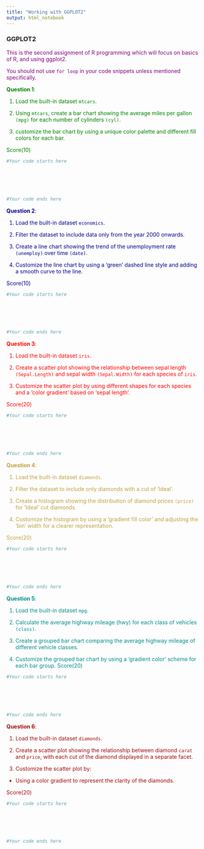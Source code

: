 ---
title: "Working with GGPLOT2"
output: html_notebook
---
### GGPLOT2


<font color = 'purple'> This is the second assignment of R programming which will focus on basics of R, and using ggplot2. 

\newline You should not use `for loop` in your code snippets unless mentioned specifically.

<font color = 'green'> **Question 1**:

1. Load the built-in dataset `mtcars`.\

2. Using `mtcars`, create a bar chart showing the average miles per gallon `(mpg)` for each number of cylinders `(cyl)`.\

3. customize the bar chart by using a unique color palette and different fill colors for each bar.

Score(10)

```{r}
#Your code starts here






#Your code ends here
```


<font color = 'darkblue'> **Question 2**:

1. Load the built-in dataset `economics`.\

2. Filter the dataset to include data only from the year 2000 onwards.\

3. Create a line chart showing the trend of the unemployment rate `(unemploy)` over time `(date)`.\

4. Customize the line chart by using a 'green' dashed line style and adding a smooth curve to the line.\

Score(10)

```{r}
#Your code starts here






#Your code ends here
```


<font color = 'red'> **Question 3**:

1. Load the built-in dataset `iris`.\

2. Create a scatter plot showing the relationship between sepal length `(Sepal.Length)` and sepal width `(Sepal.Width)` for each species of `iris`.\

3. Customize the scatter plot by using different shapes for each species and a 'color gradient' based on 'sepal length'.\

Score(20)

```{r}
#Your code starts here






#Your code ends here
```

<font color = 'cyan4'> **Question 4**:

1. Load the built-in dataset `diamonds`.

2. Filter the dataset to include only diamonds with a cut of 'Ideal'.

3. Create a histogram showing the distribution of diamond prices `(price)` for 'Ideal' cut diamonds.

4. Customize the histogram by using a 'gradient fill color' and adjusting the 'bin' width for a clearer representation.

Score(20)

```{r}
#Your code starts here






#Your code ends here
```

<font color = 'darkcyan'> **Question 5**:

1. Load the built-in dataset `mpg`.

2. Calculate the average highway mileage (hwy) for each class of vehicles `(class)`.

3. Create a grouped bar chart comparing the average highway mileage of different vehicle classes.

4. Customize the grouped bar chart by using a 'gradient color' scheme for each bar group.
Score(20)


```{r}
#Your code starts here






#Your code ends here
```

<font color = 'aquamarine3'> **Question 6**:

1. Load the built-in dataset `diamonds`.

2. Create a scatter plot showing the relationship between diamond `carat` and `price`, with each cut of the diamond displayed in a separate facet.


3. Customize the scatter plot by:


* Using a color gradient to represent the clarity of the diamonds.


Score(20)

```{r}
#Your code starts here






#Your code ends here
```
